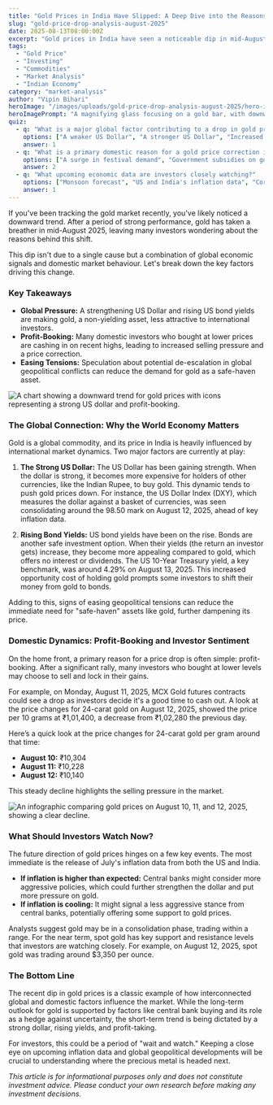 ```yaml
---
title: "Gold Prices in India Have Slipped: A Deep Dive into the Reasons"
slug: "gold-price-drop-analysis-august-2025"
date: 2025-08-13T08:00:00Z
excerpt: "Gold prices in India have seen a noticeable dip in mid-August 2025. We explore the key global and domestic factors, from a stronger US dollar to investor profit-booking, that are influencing the price of this precious metal."
tags:
  - "Gold Price"
  - "Investing"
  - "Commodities"
  - "Market Analysis"
  - "Indian Economy"
category: "market-analysis"
author: "Vipin Bihari"
heroImage: "/images/uploads/gold-price-drop-analysis-august-2025/hero-image.jpg"
heroImagePrompt: "A magnifying glass focusing on a gold bar, with downward trending arrows in the background, symbolizing an analysis of falling gold prices."
quiz:
  - q: "What is a major global factor contributing to a drop in gold prices?"
    options: ["A weaker US Dollar", "A stronger US Dollar", "Increased geopolitical tensions"]
    answer: 1
  - q: "What is a primary domestic reason for a gold price correction in India?"
    options: ["A surge in festival demand", "Government subsidies on gold", "Profit-booking by investors"]
    answer: 2
  - q: "What upcoming economic data are investors closely watching?"
    options: ["Monsoon forecast", "US and India's inflation data", "Corporate earnings reports"]
    answer: 1
---
```


If you've been tracking the gold market recently, you've likely noticed a downward trend. After a period of strong performance, gold has taken a breather in mid-August 2025, leaving many investors wondering about the reasons behind this shift.

This dip isn't due to a single cause but a combination of global economic signals and domestic market behaviour. Let's break down the key factors driving this change.

### Key Takeaways
*   **Global Pressure:** A strengthening US Dollar and rising US bond yields are making gold, a non-yielding asset, less attractive to international investors.
*   **Profit-Booking:** Many domestic investors who bought at lower prices are cashing in on recent highs, leading to increased selling pressure and a price correction.
*   **Easing Tensions:** Speculation about potential de-escalation in global geopolitical conflicts can reduce the demand for gold as a safe-haven asset.

![A chart showing a downward trend for gold prices with icons representing a strong US dollar and profit-booking.](/images/uploads/gold-price-drop-analysis-august-2025/gold-price-factors.png)

### The Global Connection: Why the World Economy Matters

Gold is a global commodity, and its price in India is heavily influenced by international market dynamics. Two major factors are currently at play:

1.  **The Strong US Dollar:** The US Dollar has been gaining strength. When the dollar is strong, it becomes more expensive for holders of other currencies, like the Indian Rupee, to buy gold. This dynamic tends to push gold prices down. For instance, the US Dollar Index (DXY), which measures the dollar against a basket of currencies, was seen consolidating around the 98.50 mark on August 12, 2025, ahead of key inflation data.

2.  **Rising Bond Yields:** US bond yields have been on the rise. Bonds are another safe investment option. When their yields (the return an investor gets) increase, they become more appealing compared to gold, which offers no interest or dividends. The US 10-Year Treasury yield, a key benchmark, was around 4.29% on August 13, 2025. This increased opportunity cost of holding gold prompts some investors to shift their money from gold to bonds.

Adding to this, signs of easing geopolitical tensions can reduce the immediate need for "safe-haven" assets like gold, further dampening its price.

### Domestic Dynamics: Profit-Booking and Investor Sentiment

On the home front, a primary reason for a price drop is often simple: profit-booking. After a significant rally, many investors who bought at lower levels may choose to sell and lock in their gains.

For example, on Monday, August 11, 2025, MCX Gold futures contracts could see a drop as investors decide it's a good time to cash out. A look at the price changes for 24-carat gold on August 12, 2025, showed the price per 10 grams at ₹1,01,400, a decrease from ₹1,02,280 the previous day.

Here’s a quick look at the price changes for 24-carat gold per gram around that time:
*   **August 10:** ₹10,304
*   **August 11:** ₹10,228
*   **August 12:** ₹10,140

This steady decline highlights the selling pressure in the market.

![An infographic comparing gold prices on August 10, 11, and 12, 2025, showing a clear decline.](/images/uploads/gold-price-drop-analysis-august-2025/price-comparison-chart.png)

### What Should Investors Watch Now?

The future direction of gold prices hinges on a few key events. The most immediate is the release of July's inflation data from both the US and India.

*   **If inflation is higher than expected:** Central banks might consider more aggressive policies, which could further strengthen the dollar and put more pressure on gold.
*   **If inflation is cooling:** It might signal a less aggressive stance from central banks, potentially offering some support to gold prices.

Analysts suggest gold may be in a consolidation phase, trading within a range. For the near term, spot gold has key support and resistance levels that investors are watching closely. For example, on August 12, 2025, spot gold was trading around $3,350 per ounce.

### The Bottom Line

The recent dip in gold prices is a classic example of how interconnected global and domestic factors influence the market. While the long-term outlook for gold is supported by factors like central bank buying and its role as a hedge against uncertainty, the short-term trend is being dictated by a strong dollar, rising yields, and profit-taking.

For investors, this could be a period of "wait and watch." Keeping a close eye on upcoming inflation data and global geopolitical developments will be crucial to understanding where the precious metal is headed next.

*This article is for informational purposes only and does not constitute investment advice. Please conduct your own research before making any investment decisions.*